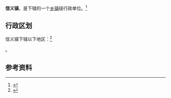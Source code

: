 {{中国乡级行政区|14/11/02/101/000}}

'''信义镇'''，是{{PRC admin/fullname|14/11/02/101/000|3}}下辖的一个[[乡镇|乡镇]]级行政单位。<ref>{{PRC admin/ref sgc|{{PRC admin/parent|14/11/02/101/000}}}}</ref>

== 行政区划 ==

信义镇下辖以下地区：<ref>{{PRC admin/ref sgc|14/11/02/101/000}}</ref>

{{PRC admin/children|14/11/02/101/000}}。

== 参考资料 ==

{{reflist}}

{{行政区划小作品}}
{{PRC admin/navcat|14/11/02/101/000}}